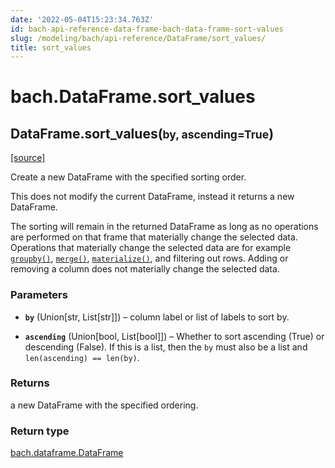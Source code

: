 ```yaml
---
date: '2022-05-04T15:23:34.763Z'
id: bach-api-reference-data-frame-bach-data-frame-sort-values
slug: /modeling/bach/api-reference/DataFrame/sort_values/
title: sort_values
---
```


# bach.DataFrame.sort_values

<div className="method">

<h2 className="signature-method"><span className="additional-name">DataFrame.</span><span className="name">sort_values(</span><small className="parameter-list"><span className="parameter" id="by">by</span>, <span className="parameter" id="ascending">ascending=True</span></small>)</h2>


&#8203;<span className="view-source">[[source]](https://github.com/objectiv/objectiv-analytics/blob/main/bach/bach/dataframe.py)</span>

<div className="content">

Create a new DataFrame with the specified sorting order.

This does not modify the current DataFrame, instead it returns a new DataFrame.

The sorting will remain in the returned DataFrame as long as no operations are performed on that
frame that materially change the selected data. Operations that materially change the selected data
are for example [`groupby()`](/docs/modeling/bach/api-reference/DataFrame/bach.DataFrame.groupby), [`merge()`](/docs/modeling/bach/api-reference/DataFrame/bach.DataFrame.merge), [`materialize()`](/docs/modeling/bach/api-reference/DataFrame/bach.DataFrame.materialize), and filtering out rows.
Adding or removing a column does not materially change the selected data.


### Parameters

* **`by`** (Union[str, List[str]]) – column label or list of labels to sort by.


* **`ascending`** (Union[bool, List[bool]]) – Whether to sort ascending (True) or descending (False). If this is a list, then the
`by` must also be a list and `len(ascending) == len(by)`.





### Returns

a new DataFrame with the specified ordering.



### Return type

[bach.dataframe.DataFrame](/docs/modeling/bach/api-reference/DataFrame/bach.DataFrame.sort_values/)



</div>


</div>
